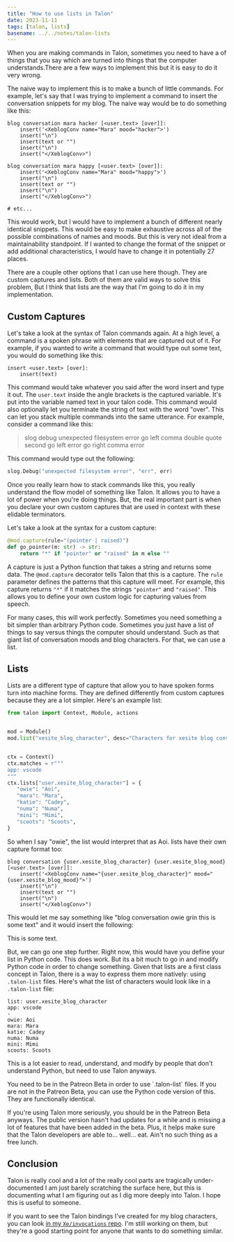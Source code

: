 ```yaml
---
title: "How to use lists in Talon"
date: 2023-11-11
tags: [talon, lists]
basename: ../../notes/talon-lists
---
```


When you are making commands in Talon, sometimes you need to have a of things that you say which are turned into things that the computer understands.There are a few ways to implement this but it is easy to do it very wrong.

The naive way to implement this is to make a bunch of little commands. For example, let's say that I was trying to implement a command to insert the conversation snippets for my blog. The naive way would be to do something like this:

```
blog conversation mara hacker [<user.text> [over]]:
    insert('<XeblogConv name="Mara" mood="hacker">')
    insert("\n")
    insert(text or "")
    insert("\n")
    insert("</XeblogConv>")

blog conversation mara happy [<user.text> [over]]:
    insert('<XeblogConv name="Mara" mood="happy">')
    insert("\n")
    insert(text or "")
    insert("\n")
    insert("</XeblogConv>")

# etc...
```

This would work, but I would have to implement a bunch of different nearly identical snippets. This would be easy to make exhaustive across all of the possible combinations of names and moods. But this is very not ideal from a maintainability standpoint. If I wanted to change the format of the snippet or add additional characteristics, I would have to change it in potentially 27 places.

There are a couple other options that I can use here though. They are custom captures and lists. Both of them are valid ways to solve this problem, But I think that lists are the way that I'm going to do it in my implementation.

## Custom Captures

Let's take a look at the syntax of Talon commands again. At a high level, a command is a spoken phrase with elements that are captured out of it. For example, if you wanted to write a command that would type out some text, you would do something like this:

```
insert <user.text> [over]:
    insert(text)
```

This command would take whatever you said after the word insert and type it out. The `user.text` inside the angle brackets is the captured variable. It's put into the variable named text in your talon code. This command would also optionally let you terminate the string of text with the word "over". This can let you stack multiple commands into the same utterance. For example, consider a command like this:

> slog debug unexpected filesystem error go left comma double quote second go left error go right comma error

This command would type out the following:

```go
slog.Debug("unexpected filesystem error", "err", err)
```

Once you really learn how to stack commands like this, you really understand the flow model of something like Talon. It allows you to have a lot of power when you're doing things. But, the real important part is when you declare your own custom captures that are used in context with these elidable terminators.

Let's take a look at the syntax for a custom capture:

```py
@mod.capture(rule="(pointer | raised)")
def go_pointer(m: str) -> str:
    return "*" if "pointer" or "raised" in m else ""
```

A capture is just a Python function that takes a string and returns some data. The `@mod.capture` decorator tells Talon that this is a capture. The `rule` parameter defines the patterns that this capture will meet. For example, this capture returns `"*"` if it matches the strings `"pointer"` and `"raised"`. This allows you to define your own custom logic for capturing values from speech.

For many cases, this will work perfectly. Sometimes you need something a bit simpler than arbitrary Python code. Sometimes you just have a list of things to say versus things the computer should understand. Such as that giant list of conversation moods and blog characters. For that, we can use a list.

## Lists

Lists are a different type of capture that allow you to have spoken forms turn into machine forms. They are defined differently from custom captures because they are a lot simpler. Here's an example list:

```py
from talon import Context, Module, actions


mod = Module()
mod.list("xesite_blog_character", desc="Characters for xesite blog conversations")


ctx = Context()
ctx.matches = r"""
app: vscode
"""
ctx.lists["user.xesite_blog_character"] = {
   "owie": "Aoi",
   "mara": "Mara",
   "katie": "Cadey",
   "numa": "Numa",
   "mini": "Mimi",
   "scoots": "Scoots",
}
```

So when I say "owie", the list would interpret that as Aoi. lists have their own capture format too:

```
blog conversation {user.xesite_blog_character} {user.xesite_blog_mood} [<user.text> [over]]:
    insert('<XeblogConv name="{user.xesite_blog_character}" mood="{user.xesite_blog_mood}">')
    insert("\n")
    insert(text or "")
    insert("\n")
    insert("</XeblogConv>")
```

This would let me say something like "blog conversation owie grin this is some text" and it would insert the following:

<XeblogConv name="Aoi" mood="grin">
  This is some text.
</XeblogConv>

But, we can go one step further. Right now, this would have you define your list in Python code. This does work. But its a bit much to go in and modify Python code in order to change something. Given that lists are a first class concept in Talon, there is a way to express them more natively: using `.talon-list` files. Here's what the list of characters would look like in a `.talon-list` file:

```
list: user.xesite_blog_character
app: vscode
-
owie: Aoi
mara: Mara
katie: Cadey
numa: Numa
mini: Mimi
scoots: Scoots
```

This is a lot easier to read, understand, and modify by people that don't understand Python, but need to use Talon anyways.

<XeblogConv name="Mara" mood="hacker">
You need to be in the Patreon Beta in order to use `.talon-list` files. If you are not in the Patreon Beta, you can use the Python code version of this. They are functionally identical.

If you're using Talon more seriously, you should be in the Patreon Beta anyways. The public version hasn't had updates for a while and is missing a lot of features that have been added in the beta. Plus, it helps make sure that the Talon developers are able to... well... eat. Ain't no such thing as a free lunch.

</XeblogConv>

## Conclusion

Talon is really cool and a lot of the really cool parts are tragically under-documented I am just barely scratching the surface here, but this is documenting what I am figuring out as I dig more deeply into Talon. I hope this is useful to someone.

If you want to see the Talon bindings I've created for my blog characters, you can look [in my `Xe/invocations` repo](https://github.com/Xe/invocations/tree/main/apps/vscode). I'm still working on them, but they're a good starting point for anyone that wants to do something similar.
